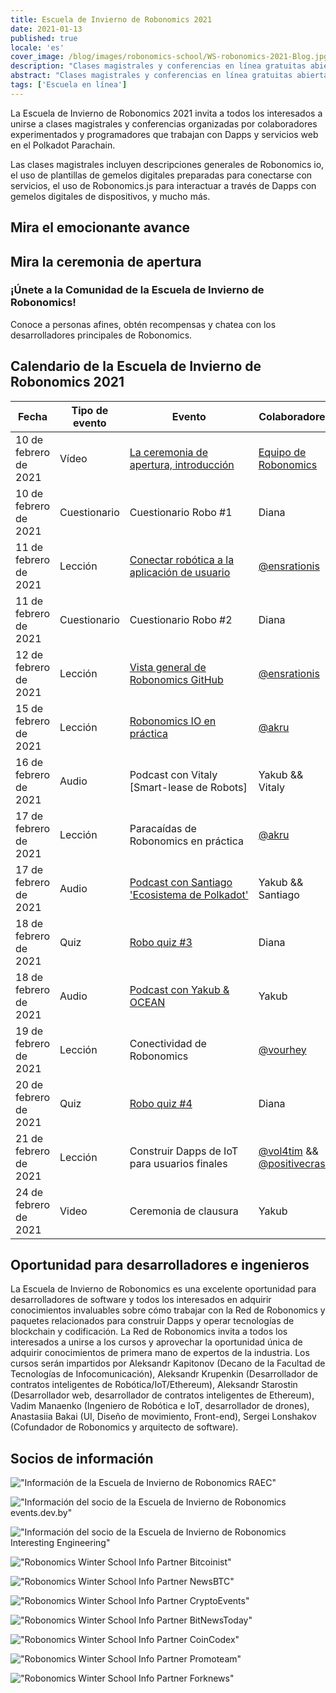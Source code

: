 ```yaml
---
title: Escuela de Invierno de Robonomics 2021
date: 2021-01-13
published: true
locale: 'es'
cover_image: /blog/images/robonomics-school/WS-robonomics-2021-Blog.jpg
description: "Clases magistrales y conferencias en línea gratuitas abiertas para los asistentes. Intente construir Dapps y servicios web para IoT en Polkadot Parachain durante la Escuela de Invierno de Robonomics 2021 (del 10 al 24 de febrero)"
abstract: "Clases magistrales y conferencias en línea gratuitas abiertas para los asistentes. Intente construir Dapps y servicios web para IoT en Polkadot Parachain durante la Escuela de Invierno de Robonomics del 10 al 24 de febrero de 2021"
tags: ['Escuela en línea']
---
```


<PostExpiredInfo/>

La Escuela de Invierno de Robonomics 2021 invita a todos los interesados a unirse a clases magistrales y conferencias organizadas por colaboradores experimentados y programadores que trabajan con Dapps y servicios web en el Polkadot Parachain.

Las clases magistrales incluyen descripciones generales de Robonomics io, el uso de plantillas de gemelos digitales preparadas para conectarse con servicios, el uso de Robonomics.js para interactuar a través de Dapps con gemelos digitales de dispositivos, y mucho más.

## Mira el emocionante avance

<section class="animate-inside">

<YouTube id="https://youtu.be/RbNJ4ozUGXE" posterQuality="max"/>

</section>

## Mira la ceremonia de apertura

<section class="animate-inside">

<YouTube id="https://youtu.be/kQaSwNYHJQ8E" posterQuality="max"/>

</section>

<section class="animate-inside">
<TextCard icon="/icons/icon-forum.png" link="https://discord.gg/5UWNGNaAUf">

### ¡Únete a la Comunidad de la Escuela de Invierno de Robonomics!
Conoce a personas afines, obtén recompensas y chatea con los desarrolladores principales de Robonomics.

</TextCard>
</section>

## Calendario de la Escuela de Invierno de Robonomics 2021

<table class="mobile fullwidth">
<thead>
<tr>
<th style="width:110px">Fecha</th>
<th style="width:110px">Tipo de evento</th>
<th style="min-width:190px">Evento</th>
<th>Colaboradores</th>
</tr>
</thead>
<tbody>

<tr>
<td data-th="CEREMONIA DE APERTURA">10 de febrero de 2021</td>
<td>Vídeo</td>
<td data-th="Verel video:">

[La ceremonia de apertura, introducción](https://wiki.robonomics.network/docs/wschool2021-intro)

</td>
<td data-th="Contribuidores:">

[Equipo de Robonomics](https://github.com/airalab)

</td>
</tr>

<tr>
<td data-th="ROBO QUIZ #1">10 de febrero de 2021</td>
<td>Cuestionario</td>
<td>Cuestionario Robo #1</td>
<td data-th="Contribuidores:">Diana</td>
</tr>

<tr>
<td data-th="CONECTAR ROBÓTICA A LA APLICACIÓN DE USUARIO">11 de febrero de 2021</td>
<td>Lección</td>
<td data-th="Ir a la lección:">

[Conectar robótica a la aplicación de usuario](https://wiki.robonomics.network/docs/wschool2021-connect-robotics-to-user-app/)

</td>
<td data-th="Contribuidor:">

[@ensrationis](https://github.com/ensrationis)

</td>
</tr>

<tr>
<td data-th="ROBO QUIZ #2">11 de febrero de 2021</td>
<td>Cuestionario</td>
<td>Cuestionario Robo #2</td>
<td data-th="Contribuidores:">Diana</td>
</tr>

<tr>
<td data-th="VISTA GENERAL DE ROBONOMICS GITHUB">12 de febrero de 2021</td>
<td>Lección</td>
<td data-th="Ir a la lección:">

[Vista general de Robonomics GitHub](https://wiki.robonomics.network/docs/wschool2021-robonomics-github-overview)

</td>
<td data-th="Contribuidor:">

[@ensrationis](https://github.com/ensrationis)

</td>
</tr>

<tr>
<td data-th="ROBONOMICS IO EN PRÁCTICA">15 de febrero de 2021</td>
<td>Lección</td>
<td data-th="Ir a la lección:">

[Robonomics IO en práctica](https://wiki.robonomics.network/docs/wschool2021-robonomics-io-in-practice)

</td>
<td data-th="Contribuidor:">

[@akru](https://github.com/akru)

</td>
</tr>

<tr>
<td data-th="PODCAST con Vitaly [Smart-lease of Robots]">16 de febrero de 2021</td>
<td>Audio</td>
<td data-th="Audio en Youtube:">

Podcast con Vitaly [Smart-lease de Robots]

</td>
<td data-th="Colaborador:">Yakub && Vitaly</td>
</tr>


<tr>
<td data-th="PARACAÍDA DE ROBONOMICS EN PRÁCTICA">17 de febrero de 2021</td>
<td>Lección</td>
<td>Paracaídas de Robonomics en práctica</td>
<td data-th="Colaborador:">

[@akru](https://github.com/akru)

</td>
</tr>

<tr>
<td data-th="PODCAST con Santiago 'Ecosistema de Polkadot'">17 de febrero de 2021</td>
<td>Audio</td>
<td data-th="Audio en Youtube:">

[Podcast con Santiago 'Ecosistema de Polkadot'](https://url.today/74)

</td>
<td data-th="Colaboradores:">Yakub && Santiago</td>
</tr>


<tr>
<td data-th="ROBO QUIZ #3">18 de febrero de 2021</td>
<td>Quiz</td>
<td data-th="Únete en Discord:">

[Robo quiz #3](https://discord.gg/5UWNGNaAUf)

</td>
<td data-th="Colaboradores:">Diana</td>
</tr>

<tr>
<td data-th="PODCAST con Yakub & OCEAN">18 de febrero de 2021</td>
<td>Audio</td>
<td>

[Podcast con Yakub & OCEAN](https://url.today/75)

</td>
<td data-th="Colaboradores:">Yakub</td>
</tr>


<tr>
<td data-th="CONECTIVIDAD DE ROBONOMICS">19 de febrero de 2021</td>
<td>Lección</td>
<td>Conectividad de Robonomics</td>
<td data-th="Colaborador:">

[@vourhey](https://github.com/Vourhey)

</td>
</tr>

<tr>
<td data-th="ROBO QUIZ #4">20 de febrero de 2021</td>
<td>Quiz</td>
<td data-th="Únete en Discord:">

[Robo quiz #4](https://discord.gg/5UWNGNaAUf)

</td>
<td data-th="Colaboradores:">Diana</td>
</tr>


<tr>
<td data-th="CONSTRUIR DAPPS DE IOT PARA USUARIOS FINALES">21 de febrero de 2021</td>
<td>Lección</td>
<td>Construir Dapps de IoT para usuarios finales</td>
<td data-th="Colaboradores:">

[@vol4tim](https://github.com/vol4tim) && [@positivecrash](https://github.com/positivecrash)

</td>
</tr>

<tr>
<td data-th="CEREMONIA DE CLAUSURA">24 de febrero de 2021</td>
<td>Video</td>
<td>Ceremonia de clausura</td>
<td data-th="Colaboradores:">Yakub</td>
</tr>

</tbody>
</table>


## Oportunidad para desarrolladores e ingenieros

La Escuela de Invierno de Robonomics es una excelente oportunidad para desarrolladores de software y todos los interesados en adquirir conocimientos invaluables sobre cómo trabajar con la Red de Robonomics y paquetes relacionados para construir Dapps y operar tecnologías de blockchain y codificación. La Red de Robonomics invita a todos los interesados a unirse a los cursos y aprovechar la oportunidad única de adquirir conocimientos de primera mano de expertos de la industria. Los cursos serán impartidos por Aleksandr Kapitonov (Decano de la Facultad de Tecnologías de Infocomunicación), Aleksandr Krupenkin (Desarrollador de contratos inteligentes de Robótica/IoT/Ethereum), Aleksandr Starostin (Desarrollador web, desarrollador de contratos inteligentes de Ethereum), Vadim Manaenko (Ingeniero de Robótica e IoT, desarrollador de drones), Anastasiia Bakai (UI, Diseño de movimiento, Front-end), Sergei Lonshakov (Cofundador de Robonomics y arquitecto de software).


## Socios de información

<section class="grid-4 animate-inside">

<TextCard orientation="vertical" link="https://raec.ru" classList="pin">

!["Información de la Escuela de Invierno de Robonomics RAEC"](/blog/images/robonomics-school/raec.png)

</TextCard>

<TextCard orientation="vertical" link="https://events.dev.by/robonomics-winter-school">

!["Información del socio de la Escuela de Invierno de Robonomics events.dev.by"](/blog/images/robonomics-school/dev-logo-brand.png)

</TextCard>

<TextCard orientation="vertical" link="https://interestingengineering.com/events/robonomics-winter-school-2021">

!["Información del socio de la Escuela de Invierno de Robonomics Interesting Engineering"](/blog/images/robonomics-school/interestingengineering.png)

</TextCard>

<TextCard orientation="vertical" link="https://bitcoinist.com/robon<https://www.newsbtc.com/press-releases/robonomics-winter-school-2021-master-classes-and-lectures-open-for-attendees/">

!["Robonomics Winter School Info Partner Bitcoinist"](/blog/images/robonomics-school/bitcoinist.png)

</TextCard>

<TextCard orientation="vertical" link="https://www.newsbtc.com/press-releases/robonomics-winter-school-2021-master-classes-and-lectures-open-for-attendees/">

!["Robonomics Winter School Info Partner NewsBTC"](/blog/images/robonomics-school/newsbtc.jpg)

</TextCard>

<TextCard orientation="vertical" link="https://cryptoevents.global/">

!["Robonomics Winter School Info Partner CryptoEvents"](/blog/images/robonomics-school/cryptoevents-logo.png)

</TextCard>

<TextCard orientation="vertical" link="https://bitnewstoday.com">

!["Robonomics Winter School Info Partner BitNewsToday"](/blog/images/robonomics-school/BNT.png)

</TextCard>

<TextCard orientation="vertical" link="https://coincodex.com/">

!["Robonomics Winter School Info Partner CoinCodex"](/blog/images/robonomics-school/coincodex.png)

</TextCard>

<TextCard orientation="vertical" link="https://www.youtube.com/channel/UCrvyFYM29oQ-EAejZgYqmWA">

!["Robonomics Winter School Info Partner Promoteam"](/blog/images/robonomics-school/Promoteam.png)

</TextCard>

<TextCard orientation="'vertical'" link="https://forknews.io/">

!["Robonomics Winter School Info Partner Forknews"](/blog/images/robonomics-school/forknews_io.png)

</TextCard>

</section>